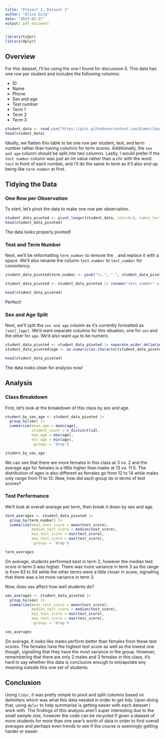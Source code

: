 ```yaml
---
title: "Project 2, Dataset 1"
author: "Alice Ding"
date: "2023-02-27"
output: pdf_document
---
```


```r
library(tidyr)
library(dplyr)
```

## Overview

For this dataset, I'll be using the one I found for discussion 5. This data has one row per student and includes the following columns:

- ID
- Name
- Phone
- Sex and age
- Test number
- Term 1 
- Term 2
- Term 3

```r
student_data <- read.csv("https://gist.githubusercontent.com/Kimmirikwa/b69d0ea134820ea52f8481991ffae93e/raw/4db7b1698035ee29885d10e1a59bd902716ae168/student_results.csv")
head(student_data)
```

Ideally, we flatten this table to be one row per student, test, and term number rather than having columns for term scores. Additionally, the `sex and age` column should be split into two columns. Lastly, I would prefer if the `test number` column was just an int value rather than a chr with the word `test` in front of each number, and I'll do the same to term as it'll also end up being like `term number` at first.

## Tidying the Data

### One Row per Observation

To start, let's pivot the data to make one row per observation.

```r
student_data_pivoted <- pivot_longer(student_data, cols=6:8, names_to="term_number", values_to="test_score")
head(student_data_pivoted)
```
The data looks properly pivoted!

### Test and Term Number

Next, we'll be reformatting `term_number` to remove the `.` and replace it with a space. We'll also rename the column `test.number` to `test_number` for consistency.

```r
student_data_pivoted$term_number <- gsub("\\.", " ", student_data_pivoted$term_number)

student_data_pivoted <- student_data_pivoted |> rename("test_number" = "test.number")

head(student_data_pivoted)
```

Perfect!

### Sex and Age Split

Next, we'll split the `sex and age` column as it's currently formatted as `[sex]_[age]`. We'd want separate columns for this situation, one for `sex` and the other for `age`. We'd also want `age` to be numeric.

```r
student_data_pivoted <- student_data_pivoted |> separate_wider_delim(sex.and.age, delim="_", names = c("sex", "age"))
student_data_pivoted$age <- as.numeric(as.character(student_data_pivoted$age))

head(student_data_pivoted)
```

The data looks clean for analysis now!

## Analysis

### Class Breakdown

First, let's look at the breakdown of this class by sex and age.

```r
student_by_sex_age <- student_data_pivoted |> 
  group_by(sex) |>
  summarise(mean_age = mean(age),
            student_count = n_distinct(id),
            max_age = max(age),
            min_age = min(age),
            .groups = 'drop')

student_by_sex_age
```
We can see that there are more females in this class at 3 vs. 2 and the average age for females is a little higher than males at 13 vs. 11.5. The distribution of ages is also different as females go from 12 to 14 while males only range from 11 to 12. Now, how did each group do in terms of test scores?

### Test Performance

We'll look at overall average per term, then break it down by sex and age.

```r
term_averages <- student_data_pivoted |> 
  group_by(term_number) |>
  summarise(mean_test_score = mean(test_score),
            median_test_score = median(test_score),
            min_test_score = min(test_score),
            max_test_score = max(test_score),
            .groups = 'drop')

term_averages
```

On average, students performed best in term 2, however the median test score in term 3 was higher. There was more variance in term 3 as the range is from 63 to 94 while the other terms were a little closer in score, signalling that there was a lot more variance in term 3.

Now, does sex affect how well students do?

```r
sex_averages <- student_data_pivoted |> 
  group_by(sex) |>
  summarise(mean_test_score = mean(test_score),
            median_test_score = median(test_score),
            min_test_score = min(test_score),
            max_test_score = max(test_score),
            .groups = 'drop')

sex_averages
```

On average, it looks like males perform better than females from these test scores. The females have the highest test score as well as the lowest one though, signalling that they have the most variance in the group. However, remembering that there are only 2 males and 3 females in this class, it's hard to say whether this data is conclusive enough to extrapolate any meaning outside this one set of students. 

## Conclusion

Using `tidyr`, it was pretty simple to pivot and split columns based on delimiters which was what this data needed in order to get tidy. Upon doing that, using `dplyr` to help summarise is getting easier with each dataset I work with. The findings of this analysis aren't super interesting due to the small sample size, however the code can be recycled if given a dataset of more students for more than one year's worth of data in order to find overall averages and perhaps even trends to see if the course is seemingly getting harder or easier.